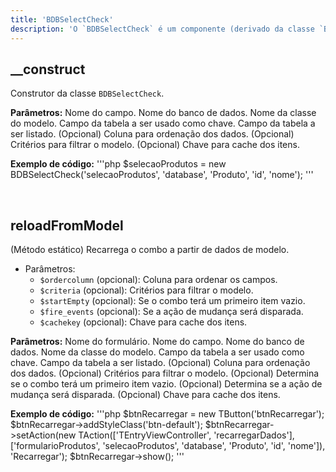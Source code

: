 ```yaml
---
title: 'BDBSelectCheck'
description: 'O `BDBSelectCheck` é um componente (derivado da classe `BSelectCheck`) para seleção de múltiplas opções baseado em um modelo de dados.'
---
```


## __construct
Construtor da classe `BDBSelectCheck`.

**Parâmetros:**
<ResponseField name="$name" type="mixed" required>Nome do campo.</ResponseField>
<ResponseField name="$database" type="mixed" required>Nome do banco de dados.</ResponseField>
<ResponseField name="$model" type="mixed" required>Nome da classe do modelo.</ResponseField>
<ResponseField name="$key" type="mixed" required>Campo da tabela a ser usado como chave.</ResponseField>
<ResponseField name="$value" type="mixed" required>Campo da tabela a ser listado.</ResponseField>
<ResponseField name="$ordercolumn" type="mixed" default="NULL">(Opcional) Coluna para ordenação dos dados.</ResponseField>
<ResponseField name="$criteria" type="TCriteria" default="NULL">(Opcional) Critérios para filtrar o modelo.</ResponseField>
<ResponseField name="$cachekey" type="mixed" default="NULL">(Opcional) Chave para cache dos itens.</ResponseField>

**Exemplo de código:**
'''php
$selecaoProdutos = new BDBSelectCheck('selecaoProdutos', 'database', 'Produto', 'id', 'nome');
'''

<br/>

## reloadFromModel
(Método estático) Recarrega o combo a partir de dados de modelo.

- Parâmetros:
  - `$ordercolumn` (opcional): Coluna para ordenar os campos.
  - `$criteria` (opcional): Critérios para filtrar o modelo.
  - `$startEmpty` (opcional): Se o combo terá um primeiro item vazio.
  - `$fire_events` (opcional): Se a ação de mudança será disparada.
  - `$cachekey` (opcional): Chave para cache dos itens.

**Parâmetros:**
<ResponseField name="$formname" type="mixed" required>Nome do formulário.</ResponseField>
<ResponseField name="$field" type="mixed" required>Nome do campo.</ResponseField>
<ResponseField name="$database" type="mixed" required>Nome do banco de dados.</ResponseField>
<ResponseField name="$model" type="mixed" required>Nome da classe do modelo.</ResponseField>
<ResponseField name="$key" type="mixed" required>Campo da tabela a ser usado como chave.</ResponseField>
<ResponseField name="$value" type="mixed" required>Campo da tabela a ser listado.</ResponseField>
<ResponseField name="$ordercolumn" type="mixed" default="NULL">(Opcional) Coluna para ordenação dos dados.</ResponseField>
<ResponseField name="$criteria" type="TCriteria" default="NULL">(Opcional) Critérios para filtrar o modelo.</ResponseField>
<ResponseField name="$startEmpty" type="bool" default="FALSE">(Opcional) Determina se o combo terá um primeiro item vazio.</ResponseField>
<ResponseField name="$fire_events" type="bool" default="TRUE">(Opcional) Determina se a ação de mudança será disparada.</ResponseField>
<ResponseField name="$cachekey" type="mixed" default="NULL">(Opcional) Chave para cache dos itens.</ResponseField>

**Exemplo de código:**
'''php
$btnRecarregar = new TButton('btnRecarregar');
$btnRecarregar->addStyleClass('btn-default');
$btnRecarregar->setAction(new TAction(['TEntryViewController', 'recarregarDados'], ['formularioProdutos', 'selecaoProdutos', 'database', 'Produto', 'id', 'nome']), 'Recarregar');
$btnRecarregar->show();
'''
